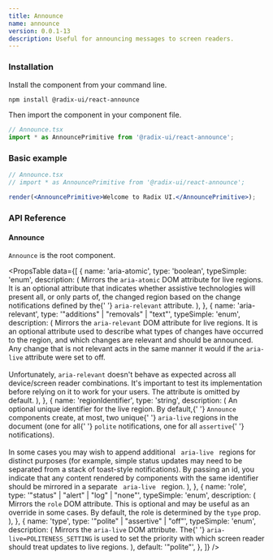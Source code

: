 ```yaml
---
title: Announce
name: announce
version: 0.0.1-13
description: Useful for announcing messages to screen readers.
---
```


### Installation

Install the component from your command line.

```bash
npm install @radix-ui/react-announce
```

Then import the component in your component file.

```jsx
// Announce.tsx
import * as AnnouncePrimitive from '@radix-ui/react-announce';
```

### Basic example

```jsx
// Announce.tsx
// import * as AnnouncePrimitive from '@radix-ui/react-announce';

render(<AnnouncePrimitive>Welcome to Radix UI.</AnnouncePrimitive>);
```

### API Reference

#### Announce

`Announce` is the root component.

<PropsTable
  data={[
    {
      name: 'aria-atomic',
      type: 'boolean',
      typeSimple: 'enum',
      description: (
        <span>
          Mirrors the <Code>aria-atomic</Code> DOM attribute for live regions.
          It is an optional attribute that indicates whether assistive
          technologies will present all, or only parts of, the changed region
          based on the change notifications defined by the{' '}
          <Code>aria-relevant</Code> attribute.
        </span>
      ),
    },
    {
      name: 'aria-relevant',
      type: '"additions" | "removals" | "text"',
      typeSimple: 'enum',
      description: (
        <span>
          Mirrors the <Code>aria-relevant</Code> DOM attribute for live regions.
          It is an optional attribute used to describe what types of changes
          have occurred to the region, and which changes are relevant and should
          be announced. Any change that is not relevant acts in the same manner
          it would if the <Code>aria-live</Code> attribute were set to off.
          <br />
          <br />
          Unfortunately, <Code>aria-relevant</Code> doesn't behave as expected across
          all device/screen reader combinations. It's important to test its implementation
          before relying on it to work for your users. The attribute is omitted by
          default.
        </span>
      ),
    },
    {
      name: 'regionIdentifier',
      type: 'string',
      description: (
        <span>
          An optional unique identifier for the live region. By default,{' '}
          <Code>Announce</Code> components create, at most, two unique{' '}
          <Code>aria-live</Code> regions in the document (one for all{' '}
          <Code>polite</Code> notifications, one for all <Code>assertive</Code>{' '}
          notifications).
          <br />
          <br />
          In some cases you may wish to append additional <Code>
            aria-live
          </Code> regions for distinct purposes (for example, simple status updates
          may need to be separated from a stack of toast-style notifications). By
          passing an id, you indicate that any content rendered by components with
          the same identifier should be mirrored in a separate <Code>
            aria-live
          </Code> region.
        </span>
      ),
    },
    {
      name: 'role',
      type: '"status" | "alert" | "log" | "none"',
      typeSimple: 'enum',
      description: (
        <span>
          Mirrors the <Code>role</Code> DOM attribute. This is optional and may
          be useful as an override in some cases. By default, the role is
          determined by the <Code>type</Code> prop.
        </span>
      ),
    },
    {
      name: 'type',
      type: '"polite" | "assertive" | "off"',
      typeSimple: 'enum',
      description: (
        <span>
          Mirrors the <Code>aria-live</Code> DOM attribute. The{' '}
          <Code>aria-live=POLITENESS_SETTING</Code> is used to set the priority
          with which screen reader should treat updates to live regions.
        </span>
      ),
      default: '"polite"',
    },
  ]}
/>
